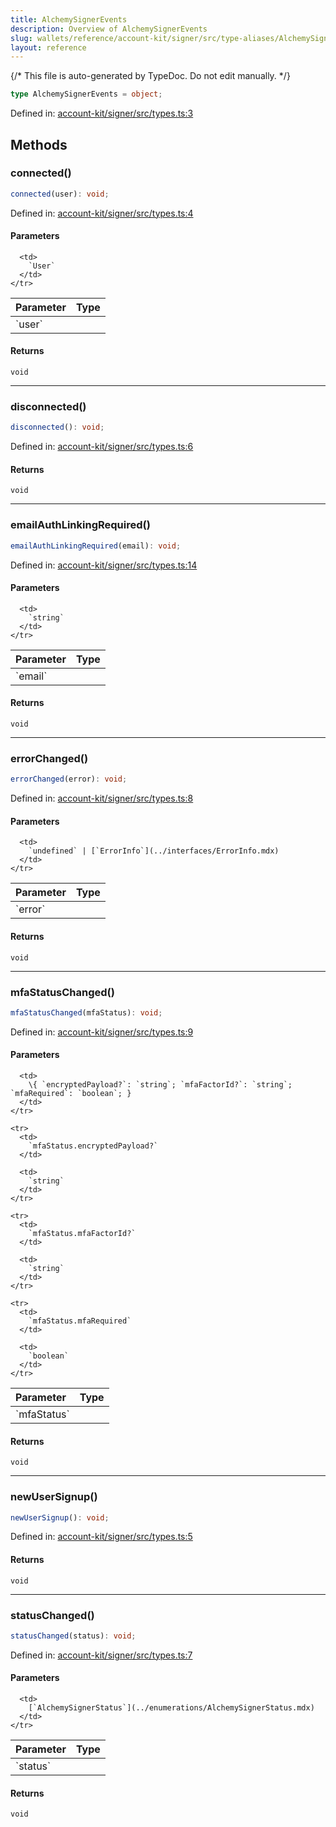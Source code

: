 ```yaml
---
title: AlchemySignerEvents
description: Overview of AlchemySignerEvents
slug: wallets/reference/account-kit/signer/src/type-aliases/AlchemySignerEvents
layout: reference
---
```


{/* This file is auto-generated by TypeDoc. Do not edit manually. */}

```ts
type AlchemySignerEvents = object;
```

Defined in: [account-kit/signer/src/types.ts:3](https://github.com/alchemyplatform/aa-sdk/blob/9f926c402d1661309abbf8eae8431e52e8c5e53f/account-kit/signer/src/types.ts#L3)

## Methods

### connected()

```ts
connected(user): void;
```

Defined in: [account-kit/signer/src/types.ts:4](https://github.com/alchemyplatform/aa-sdk/blob/9f926c402d1661309abbf8eae8431e52e8c5e53f/account-kit/signer/src/types.ts#L4)

#### Parameters

<table>
  <thead>
    <tr>
      <th align="left">Parameter</th>
      <th align="left">Type</th>
    </tr>
  </thead>

  <tbody>
    <tr>
      <td>
        `user`
      </td>

      <td>
        `User`
      </td>
    </tr>

  </tbody>
</table>

#### Returns

`void`

---

### disconnected()

```ts
disconnected(): void;
```

Defined in: [account-kit/signer/src/types.ts:6](https://github.com/alchemyplatform/aa-sdk/blob/9f926c402d1661309abbf8eae8431e52e8c5e53f/account-kit/signer/src/types.ts#L6)

#### Returns

`void`

---

### emailAuthLinkingRequired()

```ts
emailAuthLinkingRequired(email): void;
```

Defined in: [account-kit/signer/src/types.ts:14](https://github.com/alchemyplatform/aa-sdk/blob/9f926c402d1661309abbf8eae8431e52e8c5e53f/account-kit/signer/src/types.ts#L14)

#### Parameters

<table>
  <thead>
    <tr>
      <th align="left">Parameter</th>
      <th align="left">Type</th>
    </tr>
  </thead>

  <tbody>
    <tr>
      <td>
        `email`
      </td>

      <td>
        `string`
      </td>
    </tr>

  </tbody>
</table>

#### Returns

`void`

---

### errorChanged()

```ts
errorChanged(error): void;
```

Defined in: [account-kit/signer/src/types.ts:8](https://github.com/alchemyplatform/aa-sdk/blob/9f926c402d1661309abbf8eae8431e52e8c5e53f/account-kit/signer/src/types.ts#L8)

#### Parameters

<table>
  <thead>
    <tr>
      <th align="left">Parameter</th>
      <th align="left">Type</th>
    </tr>
  </thead>

  <tbody>
    <tr>
      <td>
        `error`
      </td>

      <td>
        `undefined` | [`ErrorInfo`](../interfaces/ErrorInfo.mdx)
      </td>
    </tr>

  </tbody>
</table>

#### Returns

`void`

---

### mfaStatusChanged()

```ts
mfaStatusChanged(mfaStatus): void;
```

Defined in: [account-kit/signer/src/types.ts:9](https://github.com/alchemyplatform/aa-sdk/blob/9f926c402d1661309abbf8eae8431e52e8c5e53f/account-kit/signer/src/types.ts#L9)

#### Parameters

<table>
  <thead>
    <tr>
      <th align="left">Parameter</th>
      <th align="left">Type</th>
    </tr>
  </thead>

  <tbody>
    <tr>
      <td>
        `mfaStatus`
      </td>

      <td>
        \{ `encryptedPayload?`: `string`; `mfaFactorId?`: `string`; `mfaRequired`: `boolean`; }
      </td>
    </tr>

    <tr>
      <td>
        `mfaStatus.encryptedPayload?`
      </td>

      <td>
        `string`
      </td>
    </tr>

    <tr>
      <td>
        `mfaStatus.mfaFactorId?`
      </td>

      <td>
        `string`
      </td>
    </tr>

    <tr>
      <td>
        `mfaStatus.mfaRequired`
      </td>

      <td>
        `boolean`
      </td>
    </tr>

  </tbody>
</table>

#### Returns

`void`

---

### newUserSignup()

```ts
newUserSignup(): void;
```

Defined in: [account-kit/signer/src/types.ts:5](https://github.com/alchemyplatform/aa-sdk/blob/9f926c402d1661309abbf8eae8431e52e8c5e53f/account-kit/signer/src/types.ts#L5)

#### Returns

`void`

---

### statusChanged()

```ts
statusChanged(status): void;
```

Defined in: [account-kit/signer/src/types.ts:7](https://github.com/alchemyplatform/aa-sdk/blob/9f926c402d1661309abbf8eae8431e52e8c5e53f/account-kit/signer/src/types.ts#L7)

#### Parameters

<table>
  <thead>
    <tr>
      <th align="left">Parameter</th>
      <th align="left">Type</th>
    </tr>
  </thead>

  <tbody>
    <tr>
      <td>
        `status`
      </td>

      <td>
        [`AlchemySignerStatus`](../enumerations/AlchemySignerStatus.mdx)
      </td>
    </tr>

  </tbody>
</table>

#### Returns

`void`
